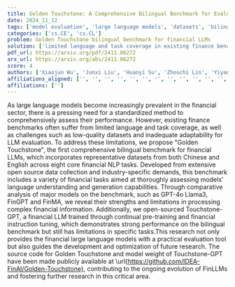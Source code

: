 ```yaml
---
title: Golden Touchstone: A Comprehensive Bilingual Benchmark for Evaluating Financial Large Language Models
date: 2024_11_12
tags: ['model evaluation', 'large language models', 'datasets', 'bilingual benchmark', 'NLP tasks', 'language generation', 'comparative analysis', 'open-source', 'financial sector', 'language understanding']
categories: ['cs.CE', 'cs.CL']
problem: Golden Touchstone bilingual benchmark for financial LLMs
solution: ['limited language and task coverage in existing finance benchmarks']
pdf_url: https://arxiv.org/pdf/2411.06272
arx_url: https://arxiv.org/abs/2411.06272
score: 4
authors: ['Xiaojun Wu', 'Junxi Liu', 'Huanyi Su', 'Zhouchi Lin', 'Yiyan Qi', 'Chengjin Xu', 'Jiajun Su', 'Jiajie Zhong', 'Fuwei Wang', 'Saizhuo Wang', 'Fengrui Hua', 'Jia Li', 'Jian Guo']
affiliations_aligned: ['', '', '', '', '', '', '', '', '', '', '', '', '']
affiliations: ['']
---
```



As large language models become increasingly prevalent in the financial sector, there is a pressing need for a standardized method to comprehensively assess their performance. However, existing finance benchmarks often suffer from limited language and task coverage, as well as challenges such as low-quality datasets and inadequate adaptability for LLM evaluation. To address these limitations, we propose "Golden Touchstone", the first comprehensive bilingual benchmark for financial LLMs, which incorporates representative datasets from both Chinese and English across eight core financial NLP tasks. Developed from extensive open source data collection and industry-specific demands, this benchmark includes a variety of financial tasks aimed at thoroughly assessing models' language understanding and generation capabilities. Through comparative analysis of major models on the benchmark, such as GPT-4o Llama3, FinGPT and FinMA, we reveal their strengths and limitations in processing complex financial information. Additionally, we open-sourced Touchstone-GPT, a financial LLM trained through continual pre-training and financial instruction tuning, which demonstrates strong performance on the bilingual benchmark but still has limitations in specific tasks.This research not only provides the financial large language models with a practical evaluation tool but also guides the development and optimization of future research. The source code for Golden Touchstone and model weight of Touchstone-GPT have been made publicly available at \url{https://github.com/IDEA-FinAI/Golden-Touchstone}, contributing to the ongoing evolution of FinLLMs and fostering further research in this critical area.